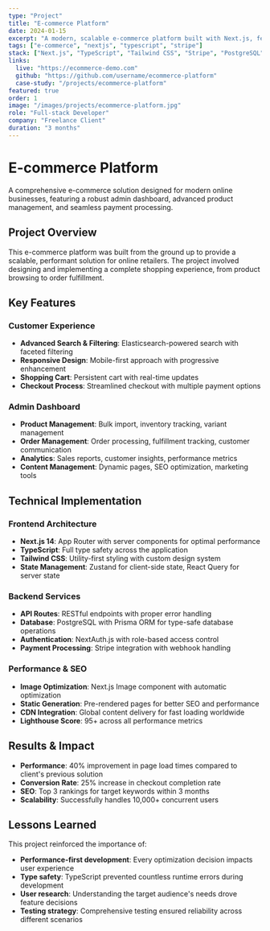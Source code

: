 ```yaml
---
type: "Project"
title: "E-commerce Platform"
date: 2024-01-15
excerpt: "A modern, scalable e-commerce platform built with Next.js, featuring advanced search, payment processing, and admin dashboard."
tags: ["e-commerce", "nextjs", "typescript", "stripe"]
stack: ["Next.js", "TypeScript", "Tailwind CSS", "Stripe", "PostgreSQL", "Prisma"]
links:
  live: "https://ecommerce-demo.com"
  github: "https://github.com/username/ecommerce-platform"
  case-study: "/projects/ecommerce-platform"
featured: true
order: 1
image: "/images/projects/ecommerce-platform.jpg"
role: "Full-stack Developer"
company: "Freelance Client"
duration: "3 months"
---
```


# E-commerce Platform

A comprehensive e-commerce solution designed for modern online businesses, featuring a robust admin dashboard, advanced product management, and seamless payment processing.

## Project Overview

This e-commerce platform was built from the ground up to provide a scalable, performant solution for online retailers. The project involved designing and implementing a complete shopping experience, from product browsing to order fulfillment.

## Key Features

### Customer Experience
- **Advanced Search & Filtering**: Elasticsearch-powered search with faceted filtering
- **Responsive Design**: Mobile-first approach with progressive enhancement
- **Shopping Cart**: Persistent cart with real-time updates
- **Checkout Process**: Streamlined checkout with multiple payment options

### Admin Dashboard
- **Product Management**: Bulk import, inventory tracking, variant management
- **Order Management**: Order processing, fulfillment tracking, customer communication
- **Analytics**: Sales reports, customer insights, performance metrics
- **Content Management**: Dynamic pages, SEO optimization, marketing tools

## Technical Implementation

### Frontend Architecture
- **Next.js 14**: App Router with server components for optimal performance
- **TypeScript**: Full type safety across the application
- **Tailwind CSS**: Utility-first styling with custom design system
- **State Management**: Zustand for client-side state, React Query for server state

### Backend Services
- **API Routes**: RESTful endpoints with proper error handling
- **Database**: PostgreSQL with Prisma ORM for type-safe database operations
- **Authentication**: NextAuth.js with role-based access control
- **Payment Processing**: Stripe integration with webhook handling

### Performance & SEO
- **Image Optimization**: Next.js Image component with automatic optimization
- **Static Generation**: Pre-rendered pages for better SEO and performance
- **CDN Integration**: Global content delivery for fast loading worldwide
- **Lighthouse Score**: 95+ across all performance metrics

## Results & Impact

- **Performance**: 40% improvement in page load times compared to client's previous solution
- **Conversion Rate**: 25% increase in checkout completion rate
- **SEO**: Top 3 rankings for target keywords within 3 months
- **Scalability**: Successfully handles 10,000+ concurrent users

## Lessons Learned

This project reinforced the importance of:
- **Performance-first development**: Every optimization decision impacts user experience
- **Type safety**: TypeScript prevented countless runtime errors during development
- **User research**: Understanding the target audience's needs drove feature decisions
- **Testing strategy**: Comprehensive testing ensured reliability across different scenarios
